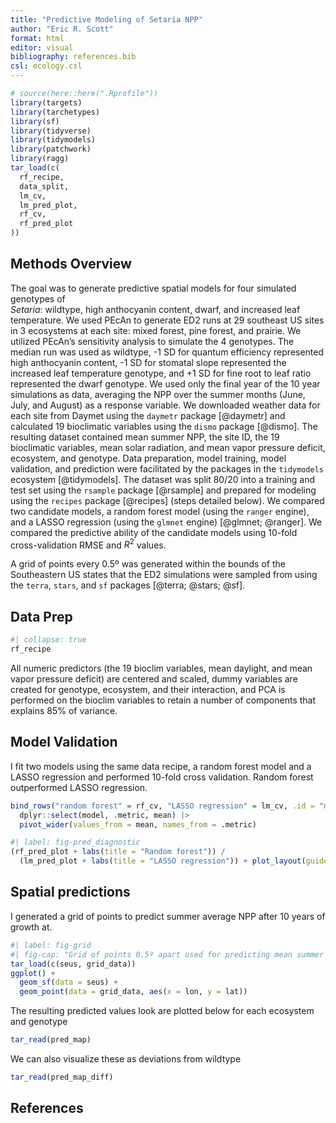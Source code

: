 ```yaml
---
title: "Predictive Modeling of Setaria NPP"
author: "Eric R. Scott"
format: html
editor: visual
bibliography: references.bib
csl: ecology.csl
---
```


```r
# source(here::here(".Rprofile"))
library(targets)
library(tarchetypes)
library(sf)
library(tidyverse)
library(tidymodels)
library(patchwork)
library(ragg)
tar_load(c(
  rf_recipe,
  data_split,
  lm_cv,
  lm_pred_plot,
  rf_cv,
  rf_pred_plot
))
```

## Methods Overview

The goal was to generate predictive spatial models for four simulated genotypes of\
*Setaria*: wildtype, high anthocyanin content, dwarf, and increased leaf temperature. We used PEcAn to generate ED2 runs at 29 southeast US sites in 3 ecosystems at each site: mixed forest, pine forest, and prairie. We utilized PEcAn's sensitivity analysis to simulate the 4 genotypes. The median run was used as wildtype, -1 SD for quantum efficiency represented high anthocyanin content, -1 SD for stomatal slope represented the increased leaf temperature genotype, and +1 SD for fine root to leaf ratio represented the dwarf genotype. We used only the final year of the 10 year simulations as data, averaging the NPP over the summer months (June, July, and August) as a response variable. We downloaded weather data for each site from Daymet using the `daymetr` package [@daymetr] and calculated 19 bioclimatic variables using the `dismo` package [@dismo]. The resulting dataset contained mean summer NPP, the site ID, the 19 bioclimatic variables, mean solar radiation, and mean vapor pressure deficit, ecosystem, and genotype. Data preparation, model training, model validation, and prediction were facilitated by the packages in the `tidymodels` ecosystem [@tidymodels]. The dataset was split 80/20 into a training and test set using the `rsample` package [@rsample] and prepared for modeling using the `recipes` package [@recipes] (steps detailed below). We compared two candidate models, a random forest model (using the `ranger` engine), and a LASSO regression (using the `glmnet` engine) [@glmnet; @ranger]. We compared the predictive ability of the candidate models using 10-fold cross-validation RMSE and $R^2$ values.\

A grid of points every 0.5º was generated within the bounds of the Southeastern US states that the ED2 simulations were sampled from using the `terra`, `stars`, and `sf` packages [@terra; @stars; @sf].

## Data Prep

```r
#| collapse: true
rf_recipe
```

All numeric predictors (the 19 bioclim variables, mean daylight, and mean vapor pressure deficit) are centered and scaled, dummy variables are created for genotype, ecosystem, and their interaction, and PCA is performed on the bioclim variables to retain a number of components that explains 85% of variance.

## Model Validation

I fit two models using the same data recipe, a random forest model and a LASSO regression and performed 10-fold cross validation. Random forest outperformed LASSO regression.

```r
bind_rows("random forest" = rf_cv, "LASSO regression" = lm_cv, .id = "model") |> 
  dplyr::select(model, .metric, mean) |> 
  pivot_wider(values_from = mean, names_from = .metric)

```

```r
#| label: fig-pred_diagnostic
(rf_pred_plot + labs(title = "Random forest")) /
  (lm_pred_plot + labs(title = "LASSO regression")) + plot_layout(guides = "collect")
```

## Spatial predictions

I generated a grid of points to predict summer average NPP after 10 years of growth at.

```r
#| label: fig-grid
#| fig-cap: "Grid of points 0.5º apart used for predicting mean summer NPP"
tar_load(c(seus, grid_data))
ggplot() + 
  geom_sf(data = seus) +
  geom_point(data = grid_data, aes(x = lon, y = lat))
```

The resulting predicted values look are plotted below for each ecosystem and genotype

```r
tar_read(pred_map)
```

We can also visualize these as deviations from wildtype

```r
tar_read(pred_map_diff)
```

## References

::: {#refs}
:::

